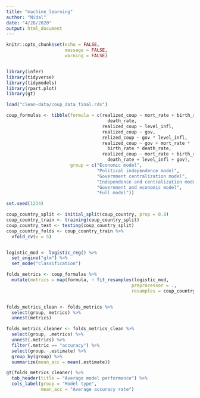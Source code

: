 ```yaml
---
title: "machine_learning"
author: "Nidal"
date: "4/28/2020"
output: html_document
---
```


```r
knitr::opts_chunk$set(echo = FALSE,
                      message = FALSE,
                      warning = FALSE)


library(infer)
library(tidyverse)
library(tidymodels)
library(rpart.plot)
library(gt)

load("clean-data/coup_data_final.rds")

```


```r

coup_formulas <- tibble(formula = c(realized_coup ~ mort_rate + birth_rate + 
                                      death_rate,
                                    realized_coup ~ level_infl,
                                    realized_coup ~ gov,
                                    relized_coup ~ gov * level_infl,
                                    realized_coup ~ gov + mort_rate * 
                                      birth_rate * death_rate,
                                    realized_coup ~ mort_rate + birth_rate + 
                                      death_rate + level_infl + gov),
                        group = c("Economic model",
                                  "Political independence model",
                                  "Government centralization model",
                                  "Independence and centralization model",
                                  "Government and economic model",
                                  "Full model"))

```



```r

set.seed(1234)

coup_country_split <- initial_split(coup_country, prop = 0.8)
coup_country_train <- training(coup_country_split)
coup_country_test <- testing(coup_country_split)
coup_country_folds <- coup_country_train %>% 
  vfold_cv(v = 5)



```


```r

logistic_mod <- logistic_reg() %>% 
  set_engine("glm") %>% 
  set_mode("classification")

folds_metrics <- coup_formulas %>% 
  mutate(metrics = map(formula, ~ fit_resamples(logistic_mod,
                                               preprocessor = .,
                                               resamples = coup_country_folds))) 


folds_metrics_clean <- folds_metrics %>% 
  select(group, metrics) %>% 
  unnest(metrics)

folds_metrics_cleaner <- folds_metrics_clean %>% 
  select(group, .metrics) %>% 
  unnest(.metrics) %>% 
  filter(.metric == "accuracy") %>% 
  select(group, .estimate) %>% 
  group_by(group) %>% 
  summarize(mean_acc = mean(.estimate))

gt(folds_metrics_cleaner) %>% 
  tab_header(title = "Average model performance") %>% 
  cols_label(group = "Model type",
             mean_acc = "Average accuracy rate")




```

